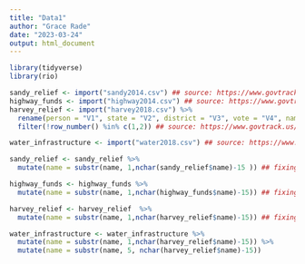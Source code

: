 ```yaml
---
title: "Data1"
author: "Grace Rade"
date: "2023-03-24"
output: html_document
---
```

```r
library(tidyverse)
library(rio)
```

```r
sandy_relief <- import("sandy2014.csv") ## source: https://www.govtrack.us/congress/votes/113-2013/s4 
highway_funds <- import("highway2014.csv") ## source: https://www.govtrack.us/congress/votes/113-2014/s248
harvey_relief <- import("harvey2018.csv") %>% 
  rename(person = "V1", state = "V2", district = "V3", vote = "V4", name = "V5", party = "V6") %>% 
  filter(!row_number() %in% c(1,2)) ## source: https://www.govtrack.us/congress/votes/115-2017/s192

water_infrastructure <- import("water2018.csv") ## source: https://www.govtrack.us/congress/votes/115-2018/s225


```

```r
sandy_relief <- sandy_relief %>% 
  mutate(name = substr(name, 1,nchar(sandy_relief$name)-15 )) ## fixing senator names

highway_funds <- highway_funds %>% 
  mutate(name = substr(name, 1,nchar(highway_funds$name)-15)) ## fixing senator names

harvey_relief <- harvey_relief  %>% 
  mutate(name = substr(name, 1,nchar(harvey_relief$name)-15)) ## fixing senator names

water_infrastructure <- water_infrastructure %>% 
  mutate(name = substr(name, 1,nchar(harvey_relief$name)-15)) %>% 
  mutate(name = substr(name, 5, nchar(harvey_relief$name)-15))
```

